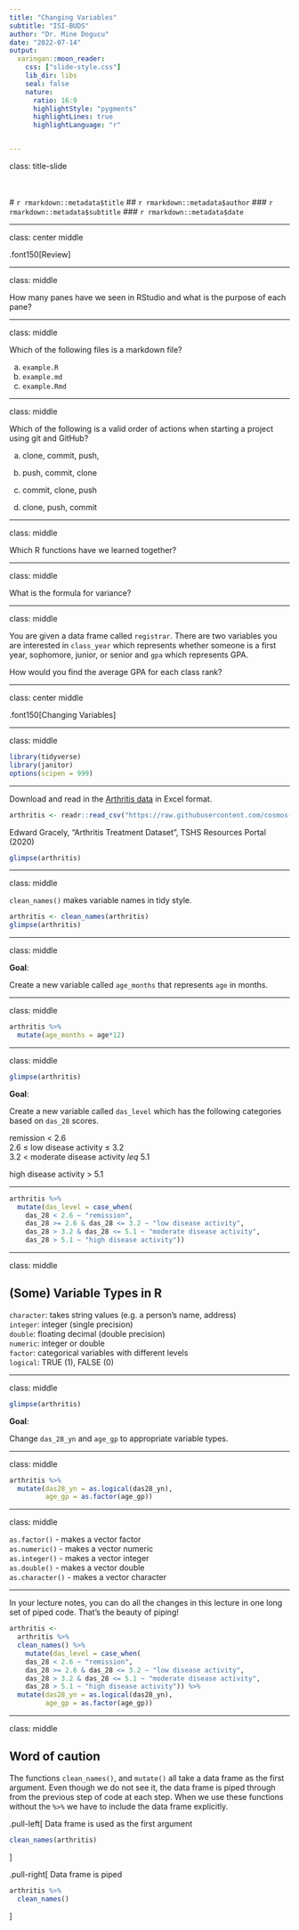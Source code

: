 ```yaml
---
title: "Changing Variables"
subtitle: "ISI-BUDS"
author: "Dr. Mine Dogucu"
date: "2022-07-14"
output: 
  xaringan::moon_reader:
    css: ["slide-style.css"]
    lib_dir: libs
    seal: false
    nature:
      ratio: 16:9
      highlightStyle: "pygments"
      highlightLines: true
      highlightLanguage: "r"


---
```


class: title-slide

<br>
<br>
# `r rmarkdown::metadata$title`
## `r rmarkdown::metadata$author`
### `r rmarkdown::metadata$subtitle`
### `r rmarkdown::metadata$date`

---


class: center middle

.font150[Review]

---

class: middle

How many panes have we seen in RStudio and what is the purpose of each pane?

---

class: middle

Which of the following files is a markdown file?

a. `example.R`  
b. `example.md`  
c. `example.Rmd`  

---


class: middle

Which of the following is a valid order of actions when starting a project using git and GitHub?

a. clone, commit, push, 

b. push, commit, clone

c. commit, clone, push

d. clone, push, commit

---

class: middle

Which R functions have we learned together?

---

class: middle

What is the formula for variance?

---

class: middle

You are given a data frame called `registrar`. There are two variables you are interested in `class_year` which represents whether someone is a first year, sophomore, junior, or senior and `gpa` which represents GPA. 

How would you find the average GPA for each class rank?

---


class: center middle

.font150[Changing Variables]


---


class: middle

```r
library(tidyverse)
library(janitor)
options(scipen = 999)
```


---

Download and read in the [Arthritis data](https://www.causeweb.org/tshs/arthritis-treatment/) in Excel format.


```r
arthritis <- readr::read_csv("https://raw.githubusercontent.com/cosmos-uci-dshs/data/main/RheumArth_Tx_AgeComparisons.csv") 
```

Edward Gracely, “Arthritis Treatment Dataset”, TSHS Resources Portal (2020)

```r
glimpse(arthritis)
```


---

class: middle

`clean_names()` makes variable names in tidy style.

```r

arthritis <- clean_names(arthritis)
glimpse(arthritis)
```


---

class: middle

**Goal**: 

Create a new variable called `age_months` that represents `age` in months.

---

class: middle

```r
arthritis %>% 
  mutate(age_months = age*12)
```

---

class: middle

```r
glimpse(arthritis)
```

**Goal**: 

Create a new variable called `das_level` which has the following categories based on `das_28` scores. 

remission < 2.6  
2.6 $\leq$ low disease activity $\leq$ 3.2  
3.2 < moderate disease activity $leq$ 5.1

high disease activity > 5.1


---


```r
arthritis %>% 
  mutate(das_level = case_when(
    das_28 < 2.6 ~ "remission", 
    das_28 >= 2.6 & das_28 <= 3.2 ~ "low disease activity",
    das_28 > 3.2 & das_28 <= 5.1 ~ "moderate disease activity",
    das_28 > 5.1 ~ "high disease activity")) 
```


---

class: middle

## (Some) Variable Types in R

`character`: takes string values (e.g. a person's name, address)  
`integer`: integer (single precision)  
`double`: floating decimal (double precision)  
`numeric`: integer or double  
`factor`: categorical variables with different levels  
`logical`: TRUE (1), FALSE (0)  

---

class: middle

```r
glimpse(arthritis)
```

**Goal**: 

Change `das_28_yn` and `age_gp` to appropriate variable types. 


---

class: middle

```r
arthritis %>% 
  mutate(das28_yn = as.logical(das28_yn),
         age_gp = as.factor(age_gp)) 
```

---

class: middle

`as.factor()` - makes a vector factor  
`as.numeric()` - makes a vector numeric  
`as.integer()` - makes a vector integer  
`as.double()` - makes a vector double  
`as.character()` - makes a vector character  

---


In your lecture notes, you can do all the changes in this lecture in one long set of piped code. That's the beauty of piping!

```r
arthritis <- 
  arthritis %>% 
  clean_names() %>% 
    mutate(das_level = case_when(
    das_28 < 2.6 ~ "remission", 
    das_28 >= 2.6 & das_28 <= 3.2 ~ "low disease activity",
    das_28 > 3.2 & das_28 <= 5.1 ~ "moderate disease activity",
    das_28 > 5.1 ~ "high disease activity")) %>% 
  mutate(das28_yn = as.logical(das28_yn),
         age_gp = as.factor(age_gp)) 
```

---

class: middle

## Word of caution

The functions `clean_names()`, and `mutate()` all take a data frame as the first argument. Even though we do not see it, the data frame is piped through from the previous step of code at each step. 
When we use these functions without the `%>%` we have to include the data frame explicitly.


.pull-left[
Data frame is used as the first argument
```r
clean_names(arthritis)
```
]

.pull-right[
Data frame is piped

```r
arthritis %>% 
  clean_names()
```
]